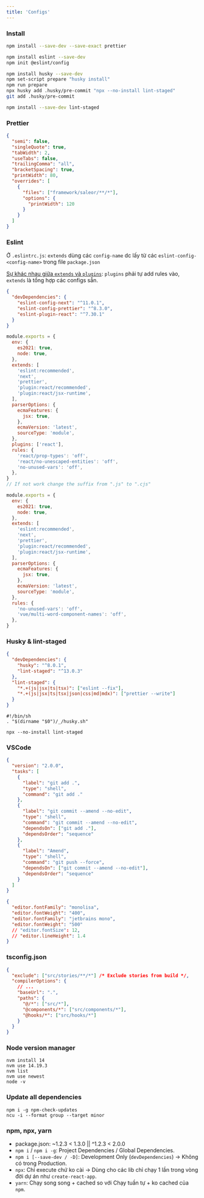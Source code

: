 ```yaml
---
title: 'Configs'
---
```



### Install

```bash
npm install --save-dev --save-exact prettier

npm install eslint --save-dev
npm init @eslint/config

npm install husky --save-dev
npm set-script prepare "husky install"
npm run prepare
npx husky add .husky/pre-commit "npx --no-install lint-staged"
git add .husky/pre-commit

npm install --save-dev lint-staged
```

### Prettier

```json title=".prettierrc"
{
  "semi": false,
  "singleQuote": true,
  "tabWidth": 2,
  "useTabs": false,
  "trailingComma": "all",
  "bracketSpacing": true,
  "printWidth": 80,
  "overrides": [
    {
      "files": ["framework/saleor/**/*"],
      "options": {
        "printWidth": 120
      }
    }
  ]
}
```

### Eslint

Ở `.eslintrc.js`: `extends` dùng các `config-name` dc lấy từ các `eslint-config-<config-name>` trong file `package.json`

[Sự khác nhau giữa `extends` và `plugins`](https://prateeksurana.me/blog/difference-between-eslint-extends-and-plugins/): `plugins` phải tự add rules vào, `extends` là tổng hợp các configs sẵn.

<Tabs>
  <TabItem value="package.json" label="package.json" >

```json
{
  "devDependencies": {
    "eslint-config-next": "^11.0.1",
    "eslint-config-prettier": "^8.3.0",
    "eslint-plugin-react": "^7.30.1"
  }
}
```

  </TabItem>
  <TabItem value="React" label=".eslintrc.js React" default>

```js
module.exports = {
  env: {
    es2021: true,
    node: true,
  },
  extends: [
    'eslint:recommended',
    'next',
    'prettier',
    'plugin:react/recommended',
    'plugin:react/jsx-runtime',
  ],
  parserOptions: {
    ecmaFeatures: {
      jsx: true,
    },
    ecmaVersion: 'latest',
    sourceType: 'module',
  },
  plugins: ['react'],
  rules: {
    'react/prop-types': 'off',
    'react/no-unescaped-entities': 'off',
    'no-unused-vars': 'off',
  },
}
// If not work change the suffix from ".js" to ".cjs"
```

  </TabItem>

  <TabItem value="Vue" label=".eslintrc.js Vue">

```js
module.exports = {
  env: {
    es2021: true,
    node: true,
  },
  extends: [
    'eslint:recommended',
    'next',
    'prettier',
    'plugin:react/recommended',
    'plugin:react/jsx-runtime',
  ],
  parserOptions: {
    ecmaFeatures: {
      jsx: true,
    },
    ecmaVersion: 'latest',
    sourceType: 'module',
  },
  rules: {
    'no-unused-vars': 'off',
    'vue/multi-word-component-names': 'off',
  },
}
```

  </TabItem>
</Tabs>

### Husky & lint-staged

<Tabs>
  <TabItem value="package.json" label="package.json">

```json
{
  "devDependencies": {
    "husky": "^8.0.1",
    "lint-staged": "^13.0.3"
  },
  "lint-staged": {
    "*.+(js|jsx|ts|tsx)": ["eslint --fix"],
    "*.+(js|jsx|ts|tsx|json|css|md|mdx)": ["prettier --write"]
  }
}
```

  </TabItem>

  <TabItem value=".husky/pre-commit" label=".husky/pre-commit" default>

```title=".husky/pre-commit"
#!/bin/sh
. "$(dirname "$0")/_/husky.sh"

npx --no-install lint-staged
```

  </TabItem>
</Tabs>

### VSCode

<Tabs>
  <TabItem value="tasks" label=".vscode/tasks.json" >

```json
{
  "version": "2.0.0",
  "tasks": [
    {
      "label": "git add .",
      "type": "shell",
      "command": "git add ."
    },
    {
      "label": "git commit --amend --no-edit",
      "type": "shell",
      "command": "git commit --amend --no-edit",
      "dependsOn": ["git add ."],
      "dependsOrder": "sequence"
    },
    {
      "label": "Amend",
      "type": "shell",
      "command": "git push --force",
      "dependsOn": ["git commit --amend --no-edit"],
      "dependsOrder": "sequence"
    }
  ]
}
```

  </TabItem>

  <TabItem value="Monolisa" label="Monolisa" >

```json
{
  "editor.fontFamily": "monolisa",
  "editor.fontWeight": "400",
  "editor.fontFamily": "jetbrains mono",
  "editor.fontWeight": "500"
  // "editor.fontSize": 12,
  // "editor.lineHeight": 1.4
}
```

  </TabItem>
</Tabs>

### tsconfig.json

```json
{
  "exclude": ["src/stories/**/*"] /* Exclude stories from build */,
  "compilerOptions": {
    // ...
    "baseUrl": ".",
    "paths": {
      "@/*": ["src/*"],
      "@components/*": ["src/components/*"],
      "@hooks/*": ["src/hooks/*"]
    }
  }
}
```

### Node version manager

```shell
nvm install 14
nvm use 14.19.3
nvm list
nvm use newest
node -v
```

### Update all dependencies

```shell
npm i -g npm-check-updates
ncu -i --format group --target minor
```

### npm, npx, yarn

- package.json: ~1.2.3 < 1.3.0 || ^1.2.3 < 2.0.0
- `npm i` / `npm i -g`: Project Dependencies / Global Dependencies.
- `npm i [--save-dev / -D]`: Development Only (`devDependencies`) &rarr; Không có trong Production.
- `npx`: Chỉ execute chứ ko cài &rarr; Dùng cho các lib chỉ chạy 1 lần trong vòng đời dự án như `create-react-app`.
- `yarn`: Chạy song song + cached so với Chạy tuần tự + ko cached của `npm`.
